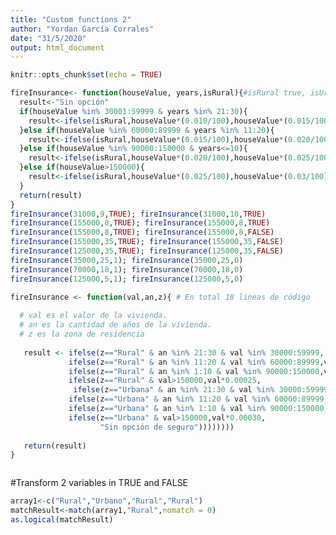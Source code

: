 ---
title: "Custom functions 2"
author: "Yordan García Corrales"
date: "31/5/2020"
output: html_document
---

```{r setup, include=FALSE}
knitr::opts_chunk$set(echo = TRUE)
```


```{r}
fireInsurance<- function(houseValue, years,isRural){#isRural true, isUrban false
  result<-"Sin opción"
  if(houseValue %in% 30001:59999 & years %in% 21:30){
    result<-ifelse(isRural,houseValue*(0.010/100),houseValue*(0.015/100)) 
  }else if(houseValue %in% 60000:89999 & years %in% 11:20){
    result<-ifelse(isRural,houseValue*(0.015/100),houseValue*(0.020/100))
  }else if(houseValue %in% 90000:150000 & years<=10){
    result<-ifelse(isRural,houseValue*(0.020/100),houseValue*(0.025/100))
  }else if(houseValue>150000){
    result<-ifelse(isRural,houseValue*(0.025/100),houseValue*(0.03/100))
  }
  return(result)
}
fireInsurance(31000,9,TRUE); fireInsurance(31000,10,TRUE)
fireInsurance(155000,8,TRUE); fireInsurance(155000,8,TRUE)
fireInsurance(155000,8,TRUE); fireInsurance(155000,8,FALSE)
fireInsurance(155000,35,TRUE); fireInsurance(155000,35,FALSE) 
fireInsurance(125000,35,TRUE); fireInsurance(125000,35,FALSE)
fireInsurance(35000,25,1); fireInsurance(35000,25,0) 
fireInsurance(70000,18,1); fireInsurance(70000,18,0)
fireInsurance(125000,5,1); fireInsurance(125000,5,0)

```


```{r}
fireInsurance <- function(val,an,z){ # En total 18 lineas de código  
  
  # val es el valor de la vivienda.
  # an es la cantidad de años de la vivienda.
  # z es la zona de residencia
  
   result <- ifelse(z=="Rural" & an %in% 21:30 & val %in% 30000:59999, val*0.00010,
             ifelse(z=="Rural" & an %in% 11:20 & val %in% 60000:89999,val*0.00015,
             ifelse(z=="Rural" & an %in% 1:10 & val %in% 90000:150000,val*0.00020,
             ifelse(z=="Rural" & val>150000,val*0.00025,
              ifelse(z=="Urbana" & an %in% 21:30 & val %in% 30000:59999,val*0.00015,
             ifelse(z=="Urbana" & an %in% 11:20 & val %in% 60000:89999,val*0.00020,
             ifelse(z=="Urbana" & an %in% 1:10 & val %in% 90000:150000,val*0.00025,
             ifelse(z=="Urbana" & val>150000,val*0.00030,
                    "Sin opción de seguro"))))))))
   
   return(result)
}



```

#Transform 2 variables in TRUE and FALSE
```{r}
array1<-c("Rural","Urbano","Rural","Rural")
matchResult<-match(array1,"Rural",nomatch = 0)
as.logical(matchResult)

```

